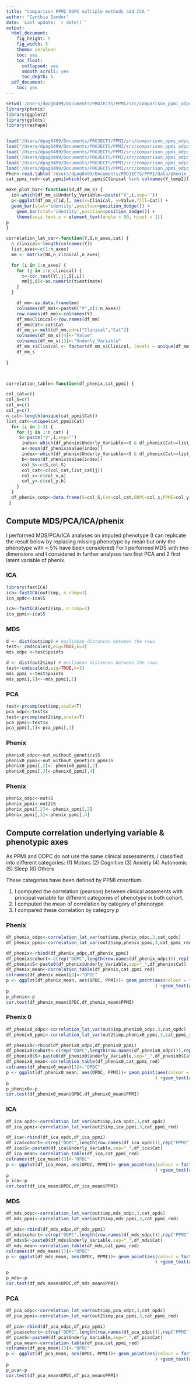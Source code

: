 ```yaml
---
title: "Comparison PPMI ODPC multiple methods add ICA "
author: "Cynthia Sandor"
date: 'Last update: `r date()`'
output:
  html_document:
    fig_height: 5
    fig_width: 5
    theme: cerulean
    toc: yes
    toc_float:
      collapsed: yes
      smooth_scroll: yes
      toc_depth: 5
  pdf_document:
    toc: yes
---
```



```r
setwd('/Users/dpag0499/Documents/PROJECTS/PPMI/src/comparison_ppmi_odpc_multiple_approaches')
library(phenix)
library(ggplot2)
library(gplots)
library(reshape)


load("/Users/dpag0499/Documents/PROJECTS/PPMI/src/comparison_ppmi_odpc_phenix/PPMI.Rdata")
load("/Users/dpag0499/Documents/PROJECTS/PPMI/src/comparison_ppmi_odpc_phenix/ODPC.Rdata")
load('/Users/dpag0499/Documents/PROJECTS/PPMI/src/comparison_ppmi_odpc_phenix/cat_odpc.Rdata')
load('/Users/dpag0499/Documents/PROJECTS/PPMI/src/comparison_ppmi_odpc_phenix/cat_ppmi2.Rdata')
load('/Users/dpag0499/Documents/PROJECTS/PPMI/src/comparison_ppmi_odpc_phenix/PPMI_Without_Genetics.Rdata')
load('/Users/dpag0499/Documents/PROJECTS/PPMI/src/comparison_ppmi_odpc_phenix/OPDC_Without_Genetics.Rdata')
Phen<-read.table('/Users/dpag0499/Documents/PROJECTS/PPMI/data/phenix_input/Caseonly_gemma2_pheno.txt',header=TRUE,sep='\t',row.names = 1)
cat_ppmi_red<-cat_ppmi[which(cat_ppmi$Clinical %in% colnames(Y_temp2)),]
```

```r

make_plot_bar<-function(id,df_mm_s) {
  id<-which(df_mm_s$Underly_Variable==paste("V",i,sep=''))
  p<-ggplot(df_mm_s[id,], aes(x=Clinical, y=Value,fill=Cat)) + 
  geom_bar(stat='identity',position=position_dodge()) + 
    geom_bar(stat='identity',position=position_dodge()) +  
    theme(axis.text.x = element_text(angle = 90, hjust = 1))
p
}

correlation_lat_var<-function(Y,S,n_axes,cat) {
  n_clinical<-length(colnames(Y))
  list_axes<-c(1:n_axes)
  mm <- matrix(NA,n_clinical,n_axes)

  for (i in 1:n_axes) {
    for (j in 1:n_clinical) {
      t<-cor.test(Y[,j],S[,i])
      mm[j,i]<-as.numeric(t$estimate)
    }
  }

    df_mm<-as.data.frame(mm)
    colnames(df_mm)<-paste0("V",c(1:n_axes))
    row.names(df_mm)<-colnames(Y)
    df_mm$Clinical<-row.names(df_mm)
    df_mm$Cat<-cat$Cat
    df_mm_s<-melt(df_mm,id=c("Clinical","Cat"))
    colnames(df_mm_s)[4]<-"Value"
    colnames(df_mm_s)[3]<-"Underly_Variable"
    df_mm_s$Clinical <- factor(df_mm_s$Clinical, levels = unique(df_mm_s$Clinical[order(df_mm_s$Cat)]))
    df_mm_s
    
}



correlation_table<-function(df_phenix,cat_ppmi) {

col_cat=c()
col_S=c()
col_x=c()
col_y=c()
n_cat<-length(unique(cat_ppmi$Cat))
list_cat<-unique(cat_ppmi$Cat)
  for (i in 1:3) {
    for (j in 1:n_cat) {
     S<-paste("V",i,sep="")
      index<-which(df_phenix$Underly_Variable==S & df_phenix$Cat==list_cat[j] & df_phenix$cohort=="ODPC")
      a<-mean(df_phenix$Value[index])
      index<-which(df_phenix$Underly_Variable==S & df_phenix$Cat==list_cat[j]  & df_phenix$cohort=="PPMI")
      b<-mean(df_phenix$Value[index])
      col_S<-c(S,col_S)
      col_cat<-c(col_cat,list_cat[j])
      col_x<-c(col_x,a)
      col_y<-c(col_y,b)
    }
  }
  df_phenix_comp<-data.frame(S=col_S,Cat=col_cat,ODPC=col_x,PPMI=col_y)
 }
```


## Compute MDS/PCA/ICA/phenix

I performed MDS/PCA/ICA analyses on imputed phenotype (I can replicate the result below by replacing missing phenotype by mean but only the phenotype with < 5% have been considered)
For I performed MDS with two dimensions and I considered in further analyses two first PCA and 2 first latent variable of phenix.

### ICA
```r
library(fastICA)
ica<-fastICA(out$imp, n.comp=3)
ica_opdc<-ica$S

ica<-fastICA(out2$imp, n.comp=3)
ica_ppmi<-ica$S
```

### MDS
```r
d <- dist(out$imp) # euclidean distances between the rows
test<- cmdscale(d,eig=TRUE,k=3)
mds_odpc <-test$points

d <- dist(out2$imp) # euclidean distances between the rows
test<-cmdscale(d,eig=TRUE,k=3)
mds_ppmi <-test$points
mds_ppmi[,1]<--mds_ppmi[,1]
```

### PCA
```r
test<-prcomp(out$imp,scale=T)
pca_odpc<-test$x
test<-prcomp(out2$imp,scale=T)
pca_ppmi<-test$x
pca_ppmi[,1]<-pca_ppmi[,1]

```

### Phenix
```r
phenix0_odpc<-out_without_genetics$S
phenix0_ppmi<-out_without_genetics_ppmi$S
phenix0_ppmi[,2]<--phenix0_ppmi[,2]
phenix0_ppmi[,3]<-phenix0_ppmi[,4]
```

### Phenix 
```r
phenix_odpc<-out$S
phenix_ppmi<-out2$S
phenix_ppmi[,2]<--phenix_ppmi[,2]
phenix_ppmi[,3]<-phenix_ppmi[,4]
```


## Compute correlation underlying variable & phenotypic axes

As PPMI and ODPC do not use the same clinical assessments, I classified into different categories:
(1) Motors
(2) Cognitive
(3) Anxiety
(4) Autonomic
(5) Sleep
(6) Others

These categories have been defined by PPMI cnsortium.

(1) I computed the correlation (pearson) between clinical assements with principal variable for different categories of phenotype in both cohort. 
(2) I computed the mean of correlation by category of phenotype
(3) I compared these correlation by category p




###  Phenix
```r
df_phenix_odpc<-correlation_lat_var(out$imp,phenix_odpc,3,cat_opdc)
df_phenix_ppmi<-correlation_lat_var(out2$imp,phenix_ppmi,3,cat_ppmi_red)

df_phenix<-rbind(df_phenix_odpc,df_phenix_ppmi)
df_phenix$cohort<-c(rep("ODPC",length(row.names(df_phenix_odpc))),rep("PPMI",length(row.names(df_phenix_ppmi))))
df_phenix$S<-paste0(df_phenix$Underly_Variable,sep="_",df_phenix$Cat)
df_phenix_mean<-correlation_table(df_phenix,cat_ppmi_red)
colnames(df_phenix_mean)[3]<-"OPDC"
p <- ggplot(df_phenix_mean, aes(OPDC, PPMI))+ geom_point(aes(colour = factor(S)),size=10
                                                         ) +geom_text(aes(label=Cat),size=7,hjust=0, vjust=0) + xlim(-0.6, 0.6)+ ylim(-0.6,0.6)+ geom_abline(intercept =0, slope = 1)+theme(axis.text=element_text(size=10),axis.title=element_text(size=18))+ theme(legend.position="none")
p
p_phenix<-p
cor.test(df_phenix_mean$OPDC,df_phenix_mean$PPMI)

```

###  Phenix 0
```r
df_phenix0_odpc<-correlation_lat_var(out$imp,phenix0_odpc,3,cat_opdc)
df_phenix0_ppmi<-correlation_lat_var(out2$imp,phenix0_ppmi,3,cat_ppmi_red)

df_phenix0<-rbind(df_phenix0_odpc,df_phenix0_ppmi)
df_phenix0$cohort<-c(rep("ODPC",length(row.names(df_phenix0_odpc))),rep("PPMI",length(row.names(df_phenix0_ppmi))))
df_phenix0$S<-paste0(df_phenix0$Underly_Variable,sep="_",df_phenix0$Cat)
df_phenix0_mean<-correlation_table(df_phenix0,cat_ppmi_red)
colnames(df_phenix0_mean)[3]<-"OPDC"
p <- ggplot(df_phenix0_mean, aes(OPDC, PPMI))+ geom_point(aes(colour = factor(S)),size=10
                                                         ) +geom_text(aes(label=Cat),size=7,hjust=0, vjust=0) + xlim(-0.6, 0.6)+ ylim(-0.6,0.6)+ geom_abline(intercept =0, slope = 1)+theme(axis.text=element_text(size=10),axis.title=element_text(size=18))+ theme(legend.position="none")
p
p_phenix0<-p
cor.test(df_phenix0_mean$OPDC,df_phenix0_mean$PPMI)

```

###  ICA
```r
df_ica_opdc<-correlation_lat_var(out$imp,ica_opdc,3,cat_opdc)
df_ica_ppmi<-correlation_lat_var(out2$imp,ica_ppmi,3,cat_ppmi_red)

df_ica<-rbind(df_ica_opdc,df_ica_ppmi)
df_ica$cohort<-c(rep("ODPC",length(row.names(df_ica_opdc))),rep("PPMI",length(row.names(df_ica_ppmi))))
df_ica$S<-paste0(df_ica$Underly_Variable,sep="_",df_ica$Cat)
df_ica_mean<-correlation_table(df_ica,cat_ppmi_red)
colnames(df_ica_mean)[3]<-"OPDC"
p <- ggplot(df_ica_mean, aes(OPDC, PPMI))+ geom_point(aes(colour = factor(S)),size=10
                                                         ) +geom_text(aes(label=Cat),size=7,hjust=0, vjust=0) + xlim(-0.6, 0.6)+ ylim(-0.6,0.6)+ geom_abline(intercept =0, slope = 1)+theme(axis.text=element_text(size=10),axis.title=element_text(size=18))+ theme(legend.position="none")
p
p_ica<-p
cor.test(df_ica_mean$OPDC,df_ica_mean$PPMI)
```

###  MDS
```r
df_mds_odpc<-correlation_lat_var(out$imp,mds_odpc,3,cat_opdc)
df_mds_ppmi<-correlation_lat_var(out2$imp,mds_ppmi,3,cat_ppmi_red)

df_mds<-rbind(df_mds_odpc,df_mds_ppmi)
df_mds$cohort<-c(rep("ODPC",length(row.names(df_mds_odpc))),rep("PPMI",length(row.names(df_mds_ppmi))))
df_mds$S<-paste0(df_mds$Underly_Variable,sep="_",df_mds$Cat)
df_mds_mean<-correlation_table(df_mds,cat_ppmi_red)
colnames(df_mds_mean)[3]<-"OPDC"
p <- ggplot(df_mds_mean, aes(OPDC, PPMI))+ geom_point(aes(colour = factor(S)),size=10
                                                         ) +geom_text(aes(label=Cat),size=7,hjust=0, vjust=0) + xlim(-0.6, 0.6)+ ylim(-0.6,0.6)+ geom_abline(intercept =0, slope = 1)+theme(axis.text=element_text(size=10),axis.title=element_text(size=18))+ theme(legend.position="none")

p
p_mds<-p
cor.test(df_mds_mean$OPDC,df_mds_mean$PPMI)
```

###  PCA
```r
df_pca_odpc<-correlation_lat_var(out$imp,pca_odpc,3,cat_opdc)
df_pca_ppmi<-correlation_lat_var(out2$imp,pca_ppmi,3,cat_ppmi_red)

df_pca<-rbind(df_pca_odpc,df_pca_ppmi)
df_pca$cohort<-c(rep("ODPC",length(row.names(df_pca_odpc))),rep("PPMI",length(row.names(df_pca_ppmi))))
df_pca$S<-paste0(df_pca$Underly_Variable,sep="_",df_pca$Cat)
df_pca_mean<-correlation_table(df_pca,cat_ppmi_red)
colnames(df_pca_mean)[3]<-"OPDC"
p <- ggplot(df_pca_mean, aes(OPDC, PPMI))+ geom_point(aes(colour = factor(S)),size=10
                                                         ) +geom_text(aes(label=Cat),size=7,hjust=0, vjust=0) + xlim(-0.6, 0.6)+ ylim(-0.6,0.6)+ geom_abline(intercept =0, slope = 1)+theme(axis.text=element_text(size=10),axis.title=element_text(size=18))+ theme(legend.position="none")
p
p_pca<-p
cor.test(df_pca_mean$OPDC,df_pca_mean$PPMI)
```
